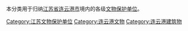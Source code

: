 本分类用于归纳[[江苏省|江苏省]][[连云港市|连云港市]]境内的各级[[文物保护单位|文物保护单位]]。

[[Category:江苏文物保护单位|Category:江苏文物保护单位]]
[[Category:连云港文物|Category:连云港文物]]
[[Category:连云港建筑物|Category:连云港建筑物]]